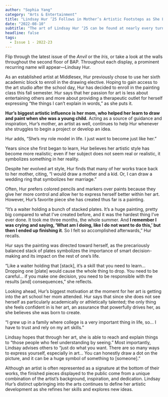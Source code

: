 ```yaml
---
author: "Sophia Yang"
category: "Arts & Entertainment"
title: "Lindsay Hur ’25 Follows in Mother’s Artistic Footsteps as She Leaves Her Mark at Middlesex"
date: "2022-08-10"
subtitle: "The art of Lindsay Hur ‘25 can be found at nearly every turn on the Middlesex campus. Have you seen it?"
headline: false
tags:
  - Issue 1 - 2022-23
---
```


Flip through the latest issue of the _Anvil_ or the _Iris_, or take a look at the walls throughout the second floor of BAP. Throughout each display, a prominent recurring name will appear—Lindsay Hur.

As an established artist at Middlesex, Hur previously chose to use her sixth academic block to enroll in the drawing elective. Hoping to gain access to the art studio after the school day, Hur has decided to enroll in the painting class this fall semester. Hur says that her passion for art is less about entertaining others and more about providing a therapeutic outlet for herself expressing “the things I can’t explain in words,” as she puts it.

**Hur’s biggest artistic influence is her mom, who helped her learn to draw and paint when she was a young child.** Acting as a source of guidance and inspiration, Hur’s mother, an artist as well, continues to help Hur whenever she struggles to begin a project or develop an idea.

Hur adds, “She’s my role model in life. I just want to become just like her.”

Years since she first began to learn, Hur believes her artistic style has become more realistic; even if her subject does not seem real or realistic, it symbolizes something in her reality.

Despite her evolved art style, Hur finds that many of her works trace back to her mother, citing, “I would draw a mother and a kid. Or, I can draw a wedding ring that symbolizes her marriage.”

Often, Hur prefers colored pencils and markers over paints because they give her more control and allow her to express herself better within her art. However, Hur’s favorite piece she has created thus far is a painting.

“It’s a waiter holding a bunch of stacked plates. It’s a huge painting, pretty big compared to what I’ve created before, and it was the hardest thing I’ve ever done. It took me three months, the whole summer. And **I remember I was crying and saying, ‘What am I doing, like I do not want to do this,’ but then I ended up finishing it**. So I felt so accomplished afterwards,” Hur recalls.

Hur says the painting was directed toward herself, as the precariously balanced stack of plates symbolizes the importance of smart decision-making and its impact on the rest of one’s life.

“Like a waiter holding that [stack], it’s a skill that you need to learn… Dropping one [plate] would cause the whole thing to drop. You need to be careful… if you make one decision, you need to be responsible with the results [and] consequences,” she reflects.

Looking ahead, Hur’s biggest motivation at the moment for her art is getting into the art school her mom attended. Hur says that since she does not see herself as particularly academically or athletically talented; the only thing she feels confident in is her art, an assurance that powerfully drives her, as she believes she was born to create.

“I grew up in a family where college is a very important thing in life, so… I have to trust and rely on my art skills.”

Lindsay hopes that through her art, she is able to reach and explain things to “those people who feel understanding by seeing.” Most importantly, Lindsay advises others to “just do what you want. There are so many ways to express yourself, especially in art… You can honestly draw a dot on the picture, and it can be a huge symbol of something to [someone].”

Although an artist is often represented as a signature at the bottom of their works, the finished pieces displayed to the public come from a unique combination of the artist’s background, inspiration, and dedication. Lindsay Hur’s distinct upbringing into the arts continues to define her artistic development as she refines her skills and explores new ideas.
